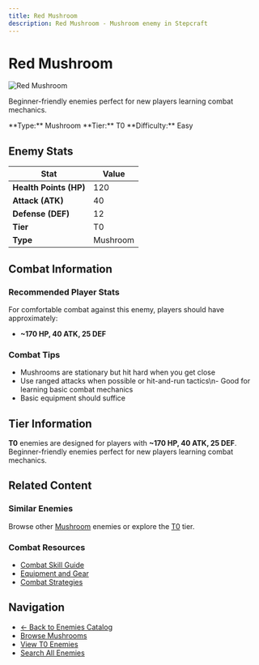 ```yaml
---
title: Red Mushroom
description: Red Mushroom - Mushroom enemy in Stepcraft
---
```


# Red Mushroom

<div className="flex items-start gap-6 mb-8">
  <div className="flex-shrink-0">
    <img src="/assets/enemies/red_mushroom/mushroom.png" alt="Red Mushroom" className="w-24 h-24 border rounded-lg" />
  </div>
  <div className="flex-1">
    <div className="space-y-2">
      <p className="text-lg text-muted-foreground">Beginner-friendly enemies perfect for new players learning combat mechanics.</p>
      <div className="flex flex-wrap gap-4 text-sm">
        <span className="px-2 py-1 bg-blue-100 dark:bg-blue-900 rounded-md">
          **Type:** Mushroom
        </span>
        <span className="px-2 py-1 bg-green-100 dark:bg-green-900 rounded-md">
          **Tier:** T0
        </span>
        <span className="px-2 py-1 bg-red-100 dark:bg-red-900 rounded-md">
          **Difficulty:** Easy
        </span>
      </div>
    </div>
  </div>
</div>

## Enemy Stats

| Stat | Value |
|------|-------|
| **Health Points (HP)** | 120 |
| **Attack (ATK)** | 40 |
| **Defense (DEF)** | 12 |
| **Tier** | T0 |
| **Type** | Mushroom |

## Combat Information

### Recommended Player Stats
For comfortable combat against this enemy, players should have approximately:
- **~170 HP, 40 ATK, 25 DEF**

### Combat Tips
- Mushrooms are stationary but hit hard when you get close
- Use ranged attacks when possible or hit-and-run tactics\n- Good for learning basic combat mechanics
- Basic equipment should suffice

## Tier Information

**T0** enemies are designed for players with **~170 HP, 40 ATK, 25 DEF**. Beginner-friendly enemies perfect for new players learning combat mechanics.

## Related Content

### Similar Enemies
Browse other [Mushroom](/docs/enemies#mushrooms) enemies or explore the [T0](/docs/enemies#tier-0-t0) tier.

### Combat Resources
- [Combat Skill Guide](/docs/skills/individual/combat)
- [Equipment and Gear](/docs/items)
- [Combat Strategies](/docs/getting-started)

## Navigation

- [← Back to Enemies Catalog](/docs/enemies)
- [Browse Mushrooms](/docs/enemies#mushrooms)
- [View T0 Enemies](/docs/enemies#tier-0-t0)
- [Search All Enemies](/search)
